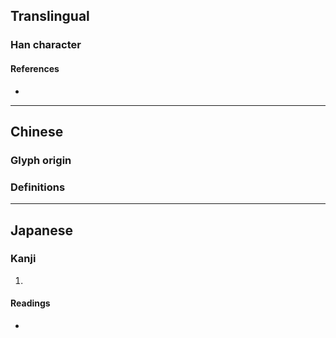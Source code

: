 {{character info/new}}
{{also|槨}}
==Translingual==

===Han character===
{{Han char|rn=75|rad=木|as=08|sn=12|four=|canj=DYRD|ids=⿰木享}}

====References====
* {{Han ref|kx=0535.150|dkj=15003|dj=0923.070|hdz=21236.110|uh=6901|ud=26881}}

----

==Chinese==

===Glyph origin===
{{Han etym}}

===Definitions===
{{zh-see|槨}}

----

==Japanese==

===Kanji===
{{ja-kanji|grade=|rs=木08}}

# {{defn|lang=ja|sort=木08}}

====Readings====
* {{ja-readings|on=[[かく]] (kaku)|kun=[[ひつぎ]] (hitsugi), [[うわひつぎ]] (uwahitsugi)}}